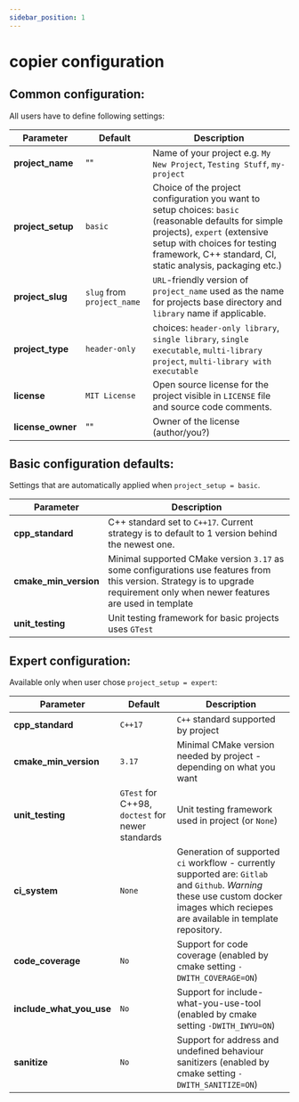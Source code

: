 ```yaml
---
sidebar_position: 1
---
```


# copier configuration

## Common configuration:

All users have to define following settings:

| Parameter                | Default                    | Description                                                                                                                                                                                                                        |
|--------------------------|----------------------------|------------------------------------------------------------------------------------------------------------------------------------------------------------------------------------------------------------------------------------|
| **project_name**         | ""                         | Name of your project e.g. `My New Project`, `Testing Stuff`, `my-project`                                                                                                                                                          |
| **project_setup**        | `basic`                    | Choice of the project configuration you want to setup choices: `basic` (reasonable defaults for simple projects), `expert` (extensive setup with choices for testing framework, C++ standard, CI, static analysis, packaging etc.) |
| **project_slug**         | `slug` from `project_name` | `URL`-friendly version of `project_name` used as the name for projects base directory and `library` name if applicable.                                                                                                            |
| **project_type**         | `header-only`              | choices: `header-only library`, `single library`, `single executable`, `multi-library project`, `multi-library with executable`                                                                                                    |
| **license**              | `MIT License`              | Open source license for the project visible in `LICENSE` file and source code comments.                                                                                                                                            |
| **license_owner**        | ""                         | Owner of the license (author/you?)                                                                                                                                                                                                 |

## Basic configuration defaults:

Settings that are automatically applied when `project_setup = basic`.

| Parameter             | Description                                                                                                                                                                    |
|-----------------------|--------------------------------------------------------------------------------------------------------------------------------------------------------------------------------|
| **cpp_standard**      | C++ standard set to `C++17`. Current strategy is to default to 1 version behind the newest one.                                                                                |
| **cmake_min_version** | Minimal supported CMake version `3.17` as some configurations use features from this version. Strategy is to upgrade requirement only when newer features are used in template |
| **unit_testing**      | Unit testing framework for basic projects uses `GTest`                                                                                                                         |

## Expert configuration:

Available only when user chose `project_setup = expert`:

| Parameter                | Default                                          | Description                                                                                                                                                                           |
|--------------------------|--------------------------------------------------|---------------------------------------------------------------------------------------------------------------------------------------------------------------------------------------|
| **cpp_standard**         | `C++17`                                          | `C++` standard supported by project                                                                                                                                                   |
| **cmake_min_version**    | `3.17`                                           | Minimal CMake version needed by project - depending on what you want                                                                                                                  |
| **unit_testing**         | `GTest` for C++98, `doctest` for newer standards | Unit testing framework used in project (or `None`)                                                                                                                                    |
| **ci_system**            | `None`                                           | Generation of supported `ci` workflow - currently supported are: `Gitlab` and `Github`. *Warning* these use custom docker images which reciepes are available in template repository. |
| **code_coverage**        | `No`                                             | Support for code coverage (enabled by cmake setting `-DWITH_COVERAGE=ON`)                                                                                                             |
| **include_what_you_use** | `No`                                             | Support for include-what-you-use-tool (enabled by cmake setting `-DWITH_IWYU=ON`)                                                                                                     |
| **sanitize**             | `No`                                             | Support for address and undefined behaviour sanitizers (enabled by cmake setting `-DWITH_SANITIZE=ON`)                                                                                |
